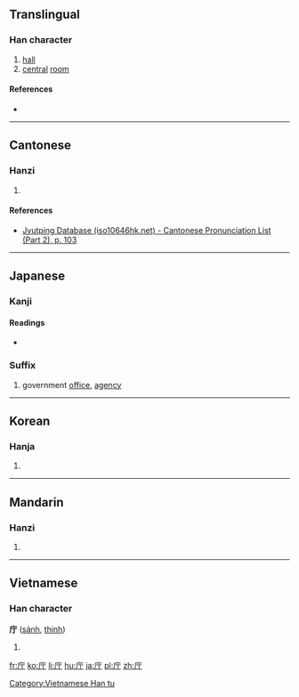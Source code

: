{{also|廳|厅}}
==Translingual==

===Han character===
{{Han char|rn=53|rad=广|as=02|sn=5|four=|canj=戈一弓 (IMN)|ids=⿸[[广]][[丁]]}}

# [[hall]]
# [[central]] [[room]]

====References====
* {{Han ref|kx=0343.070|dkj=09223|dj=0652.160|hdz=20872.070|uh=5E81|ud=24193}}

----

==Cantonese==

===Hanzi===
{{yue-hanzi|jyut=[[ting1]]|y=ting1}}

# {{defn|lang=yue|sort=广02}}

====References====
* [http://www.iso10646hk.net/jp/document/download.jsp Jyutping Database (iso10646hk.net) - Cantonese Pronunciation List (Part 2), p. 103]

----

==Japanese==

===Kanji===
{{ja-kanji|grade=6|rs=广02|style=s|kyu=廳}}

====Readings====
* {{ja-readings|goon=[[ちょう]] (chō)|kanon= [[てい]] (tei)|kun=[[やくしょ]] (yakusho)}}

===Suffix===
{{ja-pos|ちょう|suffix}}

# government [[office]], [[agency]]

----

==Korean==

===Hanja===
{{ko-hanja|hangeul=청|rv=cheong|mr=ch'ŏng}}

# {{defn|lang=ko|sort=广02}}

----

==Mandarin==

===Hanzi===
{{cmn-hanzi|pin=[[tīng]] ([[ting1]])|wg=t'ing<sup>1</sup>}}

# {{defn|lang=cmn|sort=广02}}

----

==Vietnamese==

===Han character===
'''庁''' ([[sảnh]], [[thinh]])

# {{defn|vi}}

[[Category:Vietnamese Han tu]]

[[fr:庁]]
[[ko:庁]]
[[li:庁]]
[[hu:庁]]
[[ja:庁]]
[[pl:庁]]
[[zh:庁]]